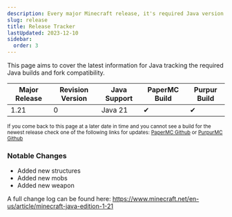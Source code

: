 ```yaml
---
description: Every major Minecraft release, it's required Java version and noticable changes.
slug: release
title: Release Tracker
lastUpdated: 2023-12-10
sidebar:
  order: 3
---
```


This page aims to cover the latest information for Java tracking the required Java builds and fork compatibility.

 Major Release | Revision Version | Java Support | PaperMC Build | Purpur Build
------------ |------------ | ------------        | --------| -------- 
1.21         | 0          | Java 21          |  ✔     |  ✔ 

<small>If you come back to this page at a later date in time and you cannot see a build for the newest release check one of the following links for updates: <a href="https://link.setup.md/papergithub">PaperMC Github</a> or <a href="https://link.setup.md/purpurgithub">PurpurMC Github</a></small>

### Notable Changes

<ul class="pl-5 list-disc">
  <li>Added new structures</li>
  <li>Added new mobs</li>
  <li>Added new weapon</li>
</ul>

A full change log can be found here: https://www.minecraft.net/en-us/article/minecraft-java-edition-1-21
